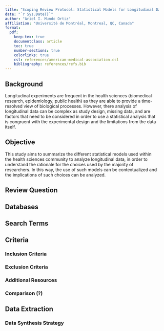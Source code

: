 ```yaml
---
title: "Scoping Review Protocol: Statistical Models for Longitudinal Data"
date: "`r Sys.Date()`"
author: "Ariel I. Mundo Ortiz"
affiliation: "Université de Montréal, Montreal, QC, Canada"
format:
  pdf:
    keep-tex: true
    documentclass: article
    toc: true
    number-sections: true
    colorlinks: true
    csl: references/american-medical-association.csl
    bibliography: references/refs.bib
---
```


## Background

Longitudinal experiments are frequent in the health sciences (biomedical research, epidemiology, public health) as they are able to provide a time-resolved view of biological processes. However, there analysis of longitudinal data can be complex as study design, missing data, and are factors that need to be considered in order to use a statistical analysis that is congruent with the experimental design and the limitations from the data itself. 

##  Objective

This study aims to summarize the different statistical models used within the health sciences community to analyze longitudinal data, in order to understand the rationale for the choices used by the majority of researchers. In this way, the use of such models can be contextualized and the implications of such choices can be analyzed.  

## Review Question

## Databases

## Search Terms

## Criteria

### Inclusion Criteria

### Exclusion Criteria

### Additional Resources

### Comparison (?)

## Data Extraction

### Data Synthesis Strategy